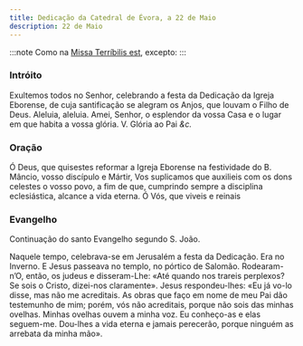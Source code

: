 ```yaml
---
title: Dedicação da Catedral de Évora, a 22 de Maio
description: 22 de Maio
---
```


:::note
Como na [Missa Terríbilis est](/missal/comum/25dedicacaoigreja), excepto:
:::

### Intróito

Exultemos todos no Senhor, celebrando a festa da Dedicação da Igreja
Eborense, de cuja santificação se alegram os Anjos, que louvam o Filho de
Deus. Aleluia, aleluia. Amei, Senhor, o esplendor da vossa Casa e o lugar
em que habita a vossa glória. <em></em> V. Glória ao Pai <em>&c.</em>

### Oração

Ó Deus, que quisestes reformar a Igreja Eborense na festividade do B.
Mâncio, vosso discípulo e Mártir, Vos suplicamos que auxilieis com os dons
celestes o vosso povo, a fim de que, cumprindo sempre a disciplina
eclesiástica, alcance a vida eterna. Ó Vós, que viveis e reinais

### Evangelho

Continuação do santo Evangelho segundo S. João.

Naquele tempo, celebrava-se em Jerusalém a festa da Dedicação. Era no
Inverno. E Jesus passeava no templo, no pórtico de Salomão. Rodearam-n’O,
então, os judeus e disseram-Lhe: «Até quando nos trareis perplexos? Se
sois o Cristo, dizei-nos claramente». Jesus respondeu-lhes: «Eu já vo-lo
disse, mas não me acreditais. As obras que faço em nome de meu Pai dão
testemunho de mim; porém, vós não acreditais, porque não sois das minhas
ovelhas. Minhas ovelhas ouvem a minha voz. Eu conheço-as e elas seguem-me.
Dou-lhes a vida eterna e jamais perecerão, porque ninguém as arrebata da
minha mão».
